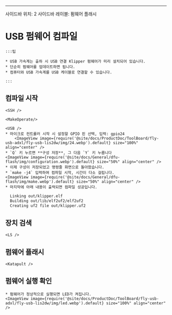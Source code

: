 ---
사이드바 위치: 2
사이드바 레이블: 펌웨어 플래시



# USB 펌웨어 컴파일

    :::팁

    * USB 가속계는 출하 시 USB 연결 Klipper 펌웨어가 미리 설치되어 있습니다.
    * 단순히 펌웨어를 업데이트하면 됩니다.
    * 컴퓨터와 USB 가속계를 USB 케이블로 연결할 수 있습니다.

    :::

## 컴파일 시작

    <SSH />

    <MakeOperate/>

    <USB />
    * 마이크로 컨트롤러 시작 시 설정할 GPIO 핀 선택, 입력: gpio24
        <ImageView image={require('@site/docs/ProductDoc/ToolBoard/fly-usb-adxl/fly-usb-lis2dw/img/24.webp').default} size="100%" align="center" />
    * `Q` 키 누르면 **구성 저장**, 그 다음 `Y` 키 누릅니다
    <ImageView image={require('@site/docs/General/dfu-flash/img/configuration.webp').default} size="50%" align="center" />
    * 이제 구성이 저장되었고 명령줄 화면으로 돌아왔습니다.
    * `make -j4` 입력하여 컴파일 시작, 시간이 다소 걸립니다.
    <ImageView image={require('@site/docs/General/dfu-flash/img/make.webp').default} size="50%" align="center" />
    * 마지막에 아래 내용이 출력되면 컴파일 성공입니다.

```bash
  Linking out/klipper.elf
  Building out/lib/elf2uf2/elf2uf2
  Creating uf2 file out/klipper.uf2
```

## 장치 검색

    <LS />


## 펌웨어 플래시

    <Katapult />


## 펌웨어 실행 확인

    * 펌웨어가 정상적으로 실행되면 LED가 켜집니다.
    <ImageView image={require('@site/docs/ProductDoc/ToolBoard/fly-usb-adxl/fly-usb-lis2dw/img/led.webp').default} size="100%" align="center" />

